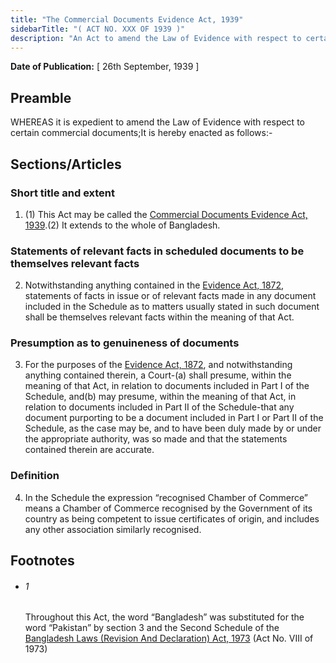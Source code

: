 ```yaml
---
title: "The Commercial Documents Evidence Act, 1939"
sidebarTitle: "( ACT NO. XXX OF 1939 )"
description: "An Act to amend the Law of Evidence with respect to certain commercial documents. 1♣"
---
```


**Date of Publication:** [ 26th September, 1939 ]

## Preamble

WHEREAS it is expedient to amend the Law of Evidence with respect to certain commercial documents;It is hereby enacted as follows:-

## Sections/Articles

### Short title and extent

1. (1) This Act may be called the [Commercial Documents Evidence Act, 1939](/act-183.html "Commercial Documents Evidence Act, 1939").(2) It extends to the whole of Bangladesh.

### Statements of relevant facts in scheduled documents to be themselves relevant facts

2. Notwithstanding anything contained in the [Evidence Act, 1872](/act-24.html "Evidence Act, 1872"), statements of facts in issue or of relevant facts made in any document included in the Schedule as to matters usually stated in such document shall be themselves relevant facts within the meaning of that Act.

### Presumption as to genuineness of documents

3. For the purposes of the [Evidence Act, 1872](/act-24.html "Evidence Act, 1872"), and notwithstanding anything contained therein, a Court-(a) shall presume, within the meaning of that Act, in relation to documents included in Part I of the Schedule, and(b) may presume, within the meaning of that Act, in relation to documents included in Part II of the Schedule-that any document purporting to be a document included in Part I or Part II of the Schedule, as the case may be, and to have been duly made by or under the appropriate authority, was so made and that the statements contained therein are accurate.

### Definition

4. In the Schedule the expression “recognised Chamber of Commerce” means a Chamber of Commerce recognised by the Government of its country as being competent to issue certificates of origin, and includes any other association similarly recognised.

## Footnotes

- ###### 1

  Throughout this Act, the word “Bangladesh” was substituted for the word “Pakistan” by section 3 and the Second Schedule of the [Bangladesh Laws (Revision And Declaration) Act, 1973](/act-430.html "Bangladesh Laws (Revision And Declaration) Act, 1973") (Act No. VIII of 1973)

